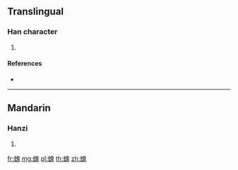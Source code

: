 {{character info/new}}
==Translingual==

===Han character===
{{Han char|rn=142|rad=虫|as=10|sn=16|four=56113|canj=LIHUI|ids=⿰虫鬼}}

# {{defn|Han|sort=虫10}}

====References====
* {{Han ref|kx=1093.360|dkj=33424|dj=1558.260|hdz=42879.030|uh=879D|ud=34717|bh=EB6A|bd=60266}}

----

==Mandarin==

===Hanzi===
{{cmn-hanzi|pin=[[huì]] ([[hui4]])|wg=hui<sup>4</sup>}}

# {{defn|lang=cmn|sort=虫10}}

[[fr:螝]]
[[mg:螝]]
[[pl:螝]]
[[th:螝]]
[[zh:螝]]